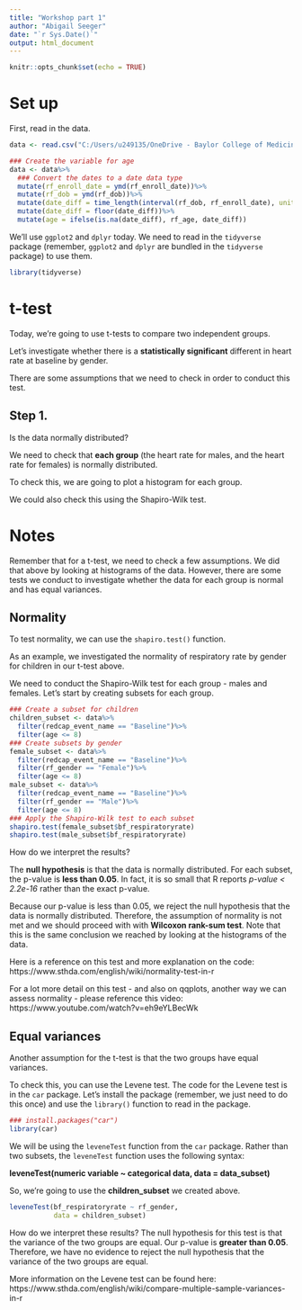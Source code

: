 ```yaml
---
title: "Workshop part 1"
author: "Abigail Seeger"
date: "`r Sys.Date()`"
output: html_document
---
```


```r
knitr::opts_chunk$set(echo = TRUE)
```

# Set up

First, read in the data.

```r
data <- read.csv("C:/Users/u249135/OneDrive - Baylor College of Medicine/Teaching Materials/R-workshop/Workshop/Stool4TB Database for Abi.csv")
```

```r
### Create the variable for age
data <- data%>%
  ### Convert the dates to a date data type
  mutate(rf_enroll_date = ymd(rf_enroll_date))%>%
  mutate(rf_dob = ymd(rf_dob))%>%
  mutate(date_diff = time_length(interval(rf_dob, rf_enroll_date), unit = "years"))%>%
  mutate(date_diff = floor(date_diff))%>%
  mutate(age = ifelse(is.na(date_diff), rf_age, date_diff))
```

We'll use `ggplot2` and `dplyr` today. We need to read in the `tidyverse` package (remember, `ggplot2` and `dplyr` are bundled in the `tidyverse` package) to use them.

```r
library(tidyverse)
```


# t-test

Today, we're going to use t-tests to compare two independent groups.

Let's investigate whether there is a **statistically significant** different in heart rate at baseline by gender.

There are some assumptions that we need to check in order to conduct this test.

## Step 1. 

Is the data normally distributed? 

We need to check that **each group** (the heart rate for males, and the heart rate for females) is normally distributed.

To check this, we are going to plot a histogram for each group.

We could also check this using the Shapiro-Wilk test.

# Notes

Remember that for a t-test, we need to check a few assumptions. We did that above by looking at histograms of the data. However, there are some tests we conduct to investigate whether the data for each group is normal and has equal variances.

## Normality

To test normality, we can use the `shapiro.test()` function.

As an example, we investigated the normality of respiratory rate by gender for children in our t-test above.

We need to conduct the Shapiro-Wilk test for each group - males and females. Let's start by creating subsets for each group.

```r
### Create a subset for children
children_subset <- data%>%
  filter(redcap_event_name == "Baseline")%>%
  filter(age <= 8)
### Create subsets by gender
female_subset <- data%>%
  filter(redcap_event_name == "Baseline")%>%
  filter(rf_gender == "Female")%>%
  filter(age <= 8)
male_subset <- data%>%
  filter(redcap_event_name == "Baseline")%>%
  filter(rf_gender == "Male")%>%
  filter(age <= 8)
### Apply the Shapiro-Wilk test to each subset
shapiro.test(female_subset$bf_respiratoryrate)
shapiro.test(male_subset$bf_respiratoryrate)
```

How do we interpret the results?

The **null hypothesis** is that the data is normally distributed. For each subset, the p-value is **less than 0.05**. In fact, it is so small that R reports *p-value < 2.2e-16* rather than the exact p-value.

Because our p-value is less than 0.05, we reject the null hypothesis that the data is normally distributed. Therefore, the assumption of normality is not met and we should proceed with with **Wilcoxon rank-sum test**. Note that this is the same conclusion we reached by looking at the histograms of the data. 

Here is a reference on this test and more explanation on the code: https://www.sthda.com/english/wiki/normality-test-in-r

For a lot more detail on this test - and also on qqplots, another way we can assess normality - please reference this video: https://www.youtube.com/watch?v=eh9eYLBecWk

## Equal variances

Another assumption for the t-test is that the two groups have equal variances.

To check this, you can use the Levene test. The code for the Levene test is in the `car` package. Let's install the package (remember, we just need to do this once) and use the `library()` function to read in the package.

```r
### install.packages("car")
library(car)
```

We will be using the `leveneTest` function from the `car` package. Rather than two subsets, the `leveneTest` function uses the following syntax: 

**leveneTest(numeric variable ~ categorical data, data = data_subset)**

So, we're going to use the **children_subset** we created above.

```r
leveneTest(bf_respiratoryrate ~ rf_gender, 
           data = children_subset)
```

How do we interpret these results? The null hypothesis for this test is that the variance of the two groups are equal. Our p-value is **greater than 0.05**. Therefore, we have no evidence to reject the null hypothesis that the variance of the two groups are equal. 

More information on the Levene test can be found here: https://www.sthda.com/english/wiki/compare-multiple-sample-variances-in-r


